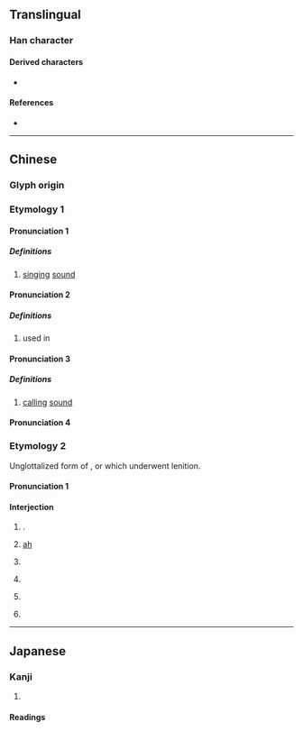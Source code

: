 {{character info}}
==Translingual==

===Han character===
{{Han char|rn=30|rad=口|as=08|sn=11|four=64098|canj=RDOO|ids=⿰口來}}

====Derived characters====
* {{l|mul|[[𢴙]]}}

====References====
* {{Han ref|kx=0194.080|dkj=03779|dj=0414.140|hdz=10637.090|uh=553B|ud=21819|bh=D4A8|bd=54440}}

----

==Chinese==
{{zh-forms|s=𫪁}}

===Glyph origin===
{{Han etym}}
===Etymology 1===
====Pronunciation 1====
{{zh-pron
|m=lái
|c=laai4
|h=pfs=
|md=
|mn=
|w=
|mc=1
|oc=y
|cat=
}}

=====Definitions=====
{{zh-hanzi}}
# [[singing]] [[sound]]

====Pronunciation 2====
{{zh-pron
|m=lǎi
|c=loi5
|h=pfs=
|md=
|mn=
|w=
|mc=2
|oc=y
|cat=
}}

=====Definitions=====
{{zh-hanzi}}
# used in {{zh-l|囉唻|[[singing]] [[sound]]}}

====Pronunciation 3====
{{zh-pron
|m=lài
|c=loi6
|h=pfs=
|md=
|mn=
|w=
|mc=
|oc=
|cat=
}}

=====Definitions=====
{{zh-hanzi}}
# [[calling]] [[sound]]

====Pronunciation 4====
{{zh-see|嚟}}

===Etymology 2===
Unglottalized form of {{zh-l|了*}}, or {{zh-l|哉*}} which underwent lenition.
====Pronunciation 1====
{{zh-pron
|w=3le,0le
|cat=intj
}}

====Interjection====
{{zh-hanzi}} {{tlb|zh|Northern Wu|especially|_|Shanghainese Wu}}

# {{n-g|Used like an emphatic}} {{zh-l|了*}}.
#: {{zh-x|還有 一 樁 猜 勿 出 個 事體 唻。|tr=3hhue hhieu&4iq tsaan&2tshoe veq tsheq hheq&3zr thi&0le|There's still one thing I can't guess.|ref='''2007''', Qian Nairong, {{lang|zh|上海话大词典}}, page 309|SH}}
# {{n-g|Sentence-final particle expressing exclaimation, exaggeration, surprise.}} [[ah]]
#: {{zh-x|勿 是 唻|tr=5veq zr&0le|Nah, it’s not|SH}}
# {{n-g|Sentence-final particle expressing a monishing tone.}}
#: {{zh-x|儂 可以 回去 唻！|tr=3non&2khu i&3hhue qi&0le|You can come back now!|ref='''2007''', Qian Nairong, {{lang|zh|上海话大词典}}, page 309|SH}} 
# {{n-g|Sentence-final particle expressing disapproval.}}
#: {{zh-x|真 也 勿 清白 唻！|tr=1tsen+3hha&5veq qin baq&0le|That doesn't help clear it up at all!|ref='''2007''', Qian Nairong, {{lang|zh|上海话大词典}}, page 309|SH}}
# {{n-g|Sentence-final particle expressing envy or blame.}}
#: {{zh-x|儂 屋裏 三 房 兩 廳 唻！|tr=3non&4oq li&1se faan+3lian thin&0le|Your place has five rooms and two are huge!|ref='''2007''', Qian Nairong, {{lang|zh|上海话大词典}}, page 309|SH}}
# {{n-g|Sentence-final particle used to indicate an imperative.}}
#: {{zh-x|算 唻，勿要 搭 伊 去 爭 唻。|tr=2soe le&5veq iau&4taq+3hhi&2qi+1tsan le|Give up, there's no point in fighting for it with him.|ref='''2007''', Qian Nairong, {{lang|zh|上海话大词典}}, page 309|SH}}
----

==Japanese==

===Kanji===
{{ja-kanji|grade=|rs=口08}}

# {{rfdef|ja|sort=口08}}

====Readings====
{{ja-readings
|goon=らい
|kanon=らい
|kun=うた-う<うた-ふ}}